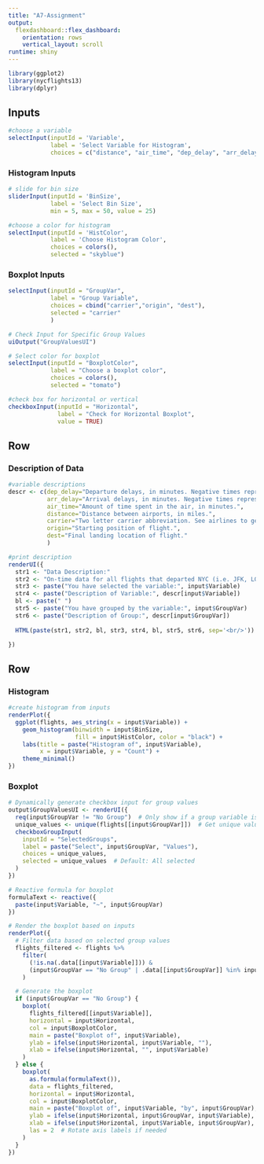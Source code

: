 ```yaml
---
title: "A7-Assignment"
output: 
  flexdashboard::flex_dashboard:
    orientation: rows
    vertical_layout: scroll
runtime: shiny
---
```


```r
library(ggplot2)
library(nycflights13)
library(dplyr)
```

Inputs {.sidebar}
------------------------------------

```r

#choose a variable
selectInput(inputId = 'Variable', 
            label = 'Select Variable for Histogram', 
            choices = c("distance", "air_time", "dep_delay", "arr_delay"))

```

### Histogram Inputs
```r

# slide for bin size
sliderInput(inputId = 'BinSize', 
            label = 'Select Bin Size', 
            min = 5, max = 50, value = 25)

#choose a color for histogram
selectInput(inputId = 'HistColor', 
            label = 'Choose Histogram Color', 
            choices = colors(), 
            selected = "skyblue")
```

### Boxplot Inputs

```r
selectInput(inputId = "GroupVar", 
            label = "Group Variable", 
            choices = cbind("carrier","origin", "dest"),
            selected = "carrier"
            )

# Check Input for Specific Group Values
uiOutput("GroupValuesUI")

# Select color for boxplot
selectInput(inputId = "BoxplotColor", 
            label = "Choose a boxplot color", 
            choices = colors(),
            selected = "tomato")

#check box for horizontal or vertical
checkboxInput(inputId = "Horizontal", 
              label = "Check for Horizontal Boxplot", 
              value = TRUE)

```


Row {data-height=215}
-------------------------------

### Description of Data

```r
#variable descriptions
descr <- c(dep_delay="Departure delays, in minutes. Negative times represent early departures.", 
           arr_delay="Arrival delays, in minutes. Negative times represent early arrivals.",
           air_time="Amount of time spent in the air, in minutes.",
           distance="Distance between airports, in miles.",
           carrier="Two letter carrier abbreviation. See airlines to get name.",
           origin="Starting position of flight.",
           dest="Final landing location of flight."
           )
```

```r
#print description
renderUI({
  str1 <- "Data Description:" 
  str2 <- "On-time data for all flights that departed NYC (i.e. JFK, LGA or EWR) in 2013."
  str3 <- paste("You have selected the variable:", input$Variable)
  str4 <- paste("Description of Variable:", descr[input$Variable])
  bl <- paste(" ")
  str5 <- paste("You have grouped by the variable:", input$GroupVar)
  str6 <- paste("Description of Group:", descr[input$GroupVar])
  
  HTML(paste(str1, str2, bl, str3, str4, bl, str5, str6, sep='<br/>'))

})

```

Row {.tabset .tabset-fade}
---------------------------------

### Histogram 

```r
#create histogram from inputs
renderPlot({
  ggplot(flights, aes_string(x = input$Variable)) +
    geom_histogram(binwidth = input$BinSize, 
                   fill = input$HistColor, color = "black") +
    labs(title = paste("Histogram of", input$Variable), 
         x = input$Variable, y = "Count") +
    theme_minimal()
})

```


### Boxplot

```r

# Dynamically generate checkbox input for group values
output$GroupValuesUI <- renderUI({
  req(input$GroupVar != "No Group")  # Only show if a group variable is selected
  unique_values <- unique(flights[[input$GroupVar]])  # Get unique values
  checkboxGroupInput(
    inputId = "SelectedGroups",
    label = paste("Select", input$GroupVar, "Values"),
    choices = unique_values,
    selected = unique_values  # Default: All selected
  )
})

# Reactive formula for boxplot
formulaText <- reactive({
  paste(input$Variable, "~", input$GroupVar)
})

# Render the boxplot based on inputs
renderPlot({
  # Filter data based on selected group values
  flights_filtered <- flights %>%
    filter(
      (!is.na(.data[[input$Variable]])) & 
      (input$GroupVar == "No Group" | .data[[input$GroupVar]] %in% input$SelectedGroups)
    )

  # Generate the boxplot
  if (input$GroupVar == "No Group") {
    boxplot(
      flights_filtered[[input$Variable]],
      horizontal = input$Horizontal,
      col = input$BoxplotColor,
      main = paste("Boxplot of", input$Variable),
      ylab = ifelse(input$Horizontal, input$Variable, ""),
      xlab = ifelse(input$Horizontal, "", input$Variable)
    )
  } else {
    boxplot(
      as.formula(formulaText()), 
      data = flights_filtered, 
      horizontal = input$Horizontal,
      col = input$BoxplotColor,
      main = paste("Boxplot of", input$Variable, "by", input$GroupVar),
      ylab = ifelse(input$Horizontal, input$GroupVar, input$Variable),
      xlab = ifelse(input$Horizontal, input$Variable, input$GroupVar),
      las = 2  # Rotate axis labels if needed
    )
  }
})


```